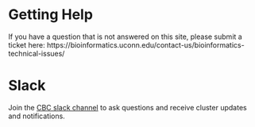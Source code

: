 # Getting Help 

If you have a question that is not answered on this site, please submit a ticket here:
https://bioinformatics.uconn.edu/contact-us/bioinformatics-technical-issues/


# Slack
Join the [CBC slack channel](https://uconn-cbc.slack.com) to ask questions and receive cluster updates and notifications.